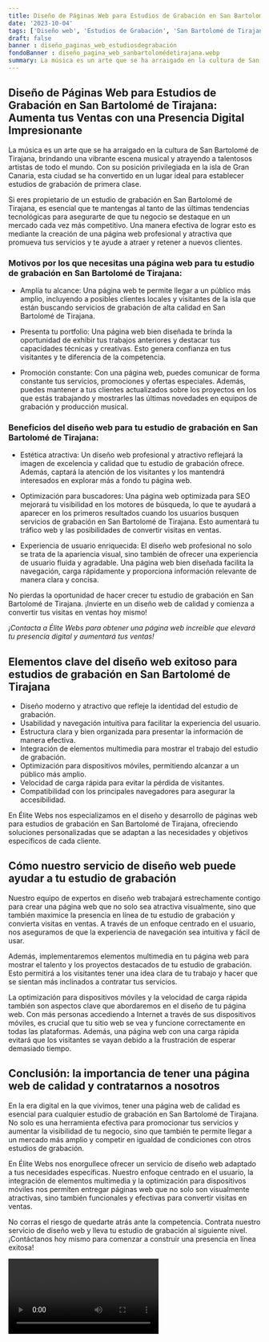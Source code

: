 ```yaml
---
title: Diseño de Páginas Web para Estudios de Grabación en San Bartolomé de Tirajana
date: '2023-10-04'
tags: ['Diseño web', 'Estudios de Grabación', 'San Bartolomé de Tirajana']
draft: false
banner : diseño_paginas_web_estudiosdegrabación
fondoBanner : diseño_pagina_web_sanbartolomédetirajana.webp
summary: La música es un arte que se ha arraigado en la cultura de San Bartolomé de Tirajana, brindando una vibrante escena musical y atrayendo a talentosos artistas de todo el mundo. Con su posición privilegiada en la isla de Gran Canaria, esta ciudad se ha convertido en un lugar ideal para establecer estudios de grabación de primera clase.
---
```


## Diseño de Páginas Web para Estudios de Grabación en San Bartolomé de Tirajana: Aumenta tus Ventas con una Presencia Digital Impresionante

La música es un arte que se ha arraigado en la cultura de San Bartolomé de Tirajana, brindando una vibrante escena musical y atrayendo a talentosos artistas de todo el mundo. Con su posición privilegiada en la isla de Gran Canaria, esta ciudad se ha convertido en un lugar ideal para establecer estudios de grabación de primera clase.

Si eres propietario de un estudio de grabación en San Bartolomé de Tirajana, es esencial que te mantengas al tanto de las últimas tendencias tecnológicas para asegurarte de que tu negocio se destaque en un mercado cada vez más competitivo. Una manera efectiva de lograr esto es mediante la creación de una página web profesional y atractiva que promueva tus servicios y te ayude a atraer y retener a nuevos clientes.

### Motivos por los que necesitas una página web para tu estudio de grabación en San Bartolomé de Tirajana:

- Amplía tu alcance: Una página web te permite llegar a un público más amplio, incluyendo a posibles clientes locales y visitantes de la isla que están buscando servicios de grabación de alta calidad en San Bartolomé de Tirajana.

- Presenta tu portfolio: Una página web bien diseñada te brinda la oportunidad de exhibir tus trabajos anteriores y destacar tus capacidades técnicas y creativas. Esto genera confianza en tus visitantes y te diferencia de la competencia.

- Promoción constante: Con una página web, puedes comunicar de forma constante tus servicios, promociones y ofertas especiales. Además, puedes mantener a tus clientes actualizados sobre los proyectos en los que estás trabajando y mostrarles las últimas novedades en equipos de grabación y producción musical.

### Beneficios del diseño web para tu estudio de grabación en San Bartolomé de Tirajana:

- Estética atractiva: Un diseño web profesional y atractivo reflejará la imagen de excelencia y calidad que tu estudio de grabación ofrece. Además, captará la atención de los visitantes y los mantendrá interesados en explorar más a fondo tu página web.

- Optimización para buscadores: Una página web optimizada para SEO mejorará tu visibilidad en los motores de búsqueda, lo que te ayudará a aparecer en los primeros resultados cuando los usuarios busquen servicios de grabación en San Bartolomé de Tirajana. Esto aumentará tu tráfico web y las posibilidades de convertir visitas en ventas.

- Experiencia de usuario enriquecida: El diseño web profesional no solo se trata de la apariencia visual, sino también de ofrecer una experiencia de usuario fluida y agradable. Una página web bien diseñada facilita la navegación, carga rápidamente y proporciona información relevante de manera clara y concisa.

No pierdas la oportunidad de hacer crecer tu estudio de grabación en San Bartolomé de Tirajana. ¡Invierte en un diseño web de calidad y comienza a convertir tus visitas en ventas hoy mismo!

_¡Contacta a Élite Webs para obtener una página web increíble que elevará tu presencia digital y aumentará tus ventas!_

<GifSeo />

<Cta />

## Elementos clave del diseño web exitoso para estudios de grabación en San Bartolomé de Tirajana

- Diseño moderno y atractivo que refleje la identidad del estudio de grabación.
- Usabilidad y navegación intuitiva para facilitar la experiencia del usuario.
- Estructura clara y bien organizada para presentar la información de manera efectiva.
- Integración de elementos multimedia para mostrar el trabajo del estudio de grabación.
- Optimización para dispositivos móviles, permitiendo alcanzar a un público más amplio.
- Velocidad de carga rápida para evitar la pérdida de visitantes.
- Compatibilidad con los principales navegadores para asegurar la accesibilidad.

En Élite Webs nos especializamos en el diseño y desarrollo de páginas web para estudios de grabación en San Bartolomé de Tirajana, ofreciendo soluciones personalizadas que se adaptan a las necesidades y objetivos específicos de cada cliente.

## Cómo nuestro servicio de diseño web puede ayudar a tu estudio de grabación

Nuestro equipo de expertos en diseño web trabajará estrechamente contigo para crear una página web que no solo sea atractiva visualmente, sino que también maximice la presencia en línea de tu estudio de grabación y convierta visitas en ventas. A través de un enfoque centrado en el usuario, nos aseguramos de que la experiencia de navegación sea intuitiva y fácil de usar.

Además, implementaremos elementos multimedia en tu página web para mostrar el talento y los proyectos destacados de tu estudio de grabación. Esto permitirá a los visitantes tener una idea clara de tu trabajo y hacer que se sientan más inclinados a contratar tus servicios.

La optimización para dispositivos móviles y la velocidad de carga rápida también son aspectos clave que abordaremos en el diseño de tu página web. Con más personas accediendo a Internet a través de sus dispositivos móviles, es crucial que tu sitio web se vea y funcione correctamente en todas las plataformas. Además, una página web con una carga rápida evitará que los visitantes se vayan debido a la frustración de esperar demasiado tiempo.

## Conclusión: la importancia de tener una página web de calidad y contratarnos a nosotros

En la era digital en la que vivimos, tener una página web de calidad es esencial para cualquier estudio de grabación en San Bartolomé de Tirajana. No solo es una herramienta efectiva para promocionar tus servicios y aumentar la visibilidad de tu negocio, sino que también te permite llegar a un mercado más amplio y competir en igualdad de condiciones con otros estudios de grabación.

En Élite Webs nos enorgullece ofrecer un servicio de diseño web adaptado a tus necesidades específicas. Nuestro enfoque centrado en el usuario, la integración de elementos multimedia y la optimización para dispositivos móviles nos permiten entregar páginas web que no solo son visualmente atractivas, sino también funcionales y efectivas para convertir visitas en ventas.

No corras el riesgo de quedarte atrás ante la competencia. Contrata nuestro servicio de diseño web y lleva tu estudio de grabación al siguiente nivel. ¡Contáctanos hoy mismo para comenzar a construir una presencia en línea exitosa!

<Video />

<CtaBot job='Estudios de Grabación' city='San Bartolomé de Tirajana'/>

<Gmaps query='San Bartolomé de Tirajana+españa+maps' />